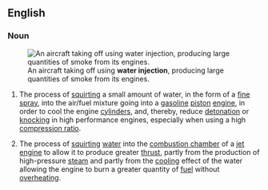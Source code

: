 ==English==
{{wikipedia}}

===Noun===
{{en-noun|-}}
[[File:Boeing KC-135 J57 wet takeoff.jpg|thumb|An aircraft taking off using '''water injection''', producing large quantities of smoke from its engines.]]
# {{lb|en|automotive|aviation}} The process of [[squirt]]ing a small amount of water, in the form of a [[fine]] [[spray]], into the air/fuel mixture going into a [[gasoline]] [[piston]] [[engine]], in order to cool the engine [[cylinders]], and, thereby, reduce [[detonation]] or [[knocking]] in high performance engines, especially when using a high [[compression ratio]].
# {{lb|en|aviation}} The process of [[squirt]]ing [[water]] into the [[combustion chamber]] of a [[jet engine]] to allow it to produce greater [[thrust]], partly from the production of high-pressure [[steam]] and partly from the [[cooling]] effect of the water allowing the engine to burn a greater quantity of [[fuel]] without [[overheat]]ing.
